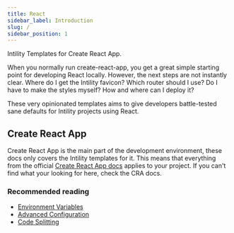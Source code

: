```yaml
---
title: React
sidebar_label: Introduction
slug: /
sidebar_position: 1
---
```


Intility Templates for Create React App.

When you normally run create-react-app, you get a great simple starting point for developing React locally.
However, the next steps are not instantly clear.
Where do I get the Intility favicon?
Which router should I use?
Do I have to make the styles myself?
How and where can I deploy it?

These very opinionated templates aims to give developers battle-tested sane defaults for Intility projects using React.

## Create React App

Create React App is the main part of the development environment, these docs only covers the Intility templates for it.
This means that everything from the official [Create React App docs](https://create-react-app.dev/) applies to your project.
If you can't find what your looking for here, check the CRA docs.

### Recommended reading
- [Environment Variables](https://create-react-app.dev/docs/adding-custom-environment-variables)
- [Advanced Configuration](https://create-react-app.dev/docs/advanced-configuration)
- [Code Splitting](https://create-react-app.dev/docs/code-splitting)